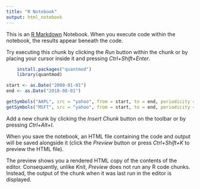 ```yaml
---
title: "R Notebook"
output: html_notebook
---
```


This is an [R Markdown](http://rmarkdown.rstudio.com) Notebook. When you execute code within the notebook, the results appear beneath the code. 

Try executing this chunk by clicking the *Run* button within the chunk or by placing your cursor inside it and pressing *Ctrl+Shift+Enter*. 

```r
    install.packages("quantmod")
    library(quantmod)

start <- as.Date("2000-01-01")
end <- as.Date("2018-08-01")

getSymbols("AAPL", src = "yahoo", from = start, to = end, periodicity = "monthly")
getSymbols("MSFT", src = "yahoo", from = start, to = end, periodicity = "monthly")
```

Add a new chunk by clicking the *Insert Chunk* button on the toolbar or by pressing *Ctrl+Alt+I*.

When you save the notebook, an HTML file containing the code and output will be saved alongside it (click the *Preview* button or press *Ctrl+Shift+K* to preview the HTML file).

The preview shows you a rendered HTML copy of the contents of the editor. Consequently, unlike *Knit*, *Preview* does not run any R code chunks. Instead, the output of the chunk when it was last run in the editor is displayed.
